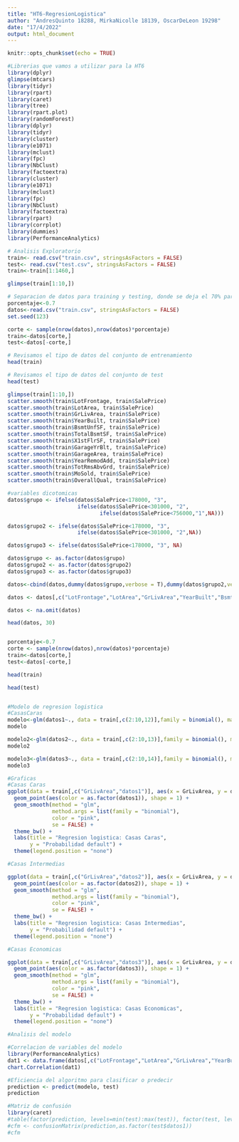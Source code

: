 ```yaml
---
title: "HT6-RegresionLogistica"
author: "AndresQuinto 18288, MirkaNicolle 18139, OscarDeLeon 19298"
date: "17/4/2022"
output: html_document
---
```


```r
knitr::opts_chunk$set(echo = TRUE)
```

```r
#Librerias que vamos a utilizar para la HT6
library(dplyr)
glimpse(mtcars)
library(tidyr)
library(rpart)
library(caret)
library(tree)
library(rpart.plot)
library(randomForest)
library(dplyr)
library(tidyr)
library(cluster)
library(e1071)
library(mclust)
library(fpc)
library(NbClust)
library(factoextra)
library(cluster)
library(e1071)
library(mclust)
library(fpc)
library(NbClust)
library(factoextra)
library(rpart)
library(corrplot)
library(dummies)
library(PerformanceAnalytics)
```

```r
# Analisis Exploratorio
train<- read.csv("train.csv", stringsAsFactors = FALSE)
test<- read.csv("test.csv", stringsAsFactors = FALSE)
train<-train[1:1460,]

glimpse(train[1:10,])

# Separacion de datos para training y testing, donde se deja el 70% para training y el 30% para testing
porcentaje<-0.7
datos<-read.csv("train.csv", stringsAsFactors = FALSE)
set.seed(123)

corte <- sample(nrow(datos),nrow(datos)*porcentaje)
train<-datos[corte,]
test<-datos[-corte,]

# Revisamos el tipo de datos del conjunto de entrenamiento
head(train)

# Revisamos el tipo de datos del conjunto de test
head(test)

glimpse(train[1:10,])
scatter.smooth(train$LotFrontage, train$SalePrice)
scatter.smooth(train$LotArea, train$SalePrice)
scatter.smooth(train$GrLivArea, train$SalePrice)
scatter.smooth(train$YearBuilt, train$SalePrice)
scatter.smooth(train$BsmtUnfSF, train$SalePrice)
scatter.smooth(train$TotalBsmtSF, train$SalePrice)
scatter.smooth(train$X1stFlrSF, train$SalePrice)
scatter.smooth(train$GarageYrBlt, train$SalePrice)
scatter.smooth(train$GarageArea, train$SalePrice)
scatter.smooth(train$YearRemodAdd, train$SalePrice)
scatter.smooth(train$TotRmsAbvGrd, train$SalePrice)
scatter.smooth(train$MoSold, train$SalePrice)
scatter.smooth(train$OverallQual, train$SalePrice)

#variables dicotomicas
datos$grupo <- ifelse(datos$SalePrice<178000, "3", 
                      ifelse(datos$SalePrice<301000, "2",
                             ifelse(datos$SalePrice<756000,"1",NA)))

datos$grupo2 <- ifelse(datos$SalePrice<178000, "3", 
                      ifelse(datos$SalePrice<301000, "2",NA))

datos$grupo3 <- ifelse(datos$SalePrice<178000, "3", NA)

datos$grupo <- as.factor(datos$grupo)
datos$grupo2 <- as.factor(datos$grupo2)
datos$grupo3 <- as.factor(datos$grupo3)

datos<-cbind(datos,dummy(datos$grupo,verbose = T),dummy(datos$grupo2,verbose = T), dummy(datos$grupo3,verbose = T))

datos <- datos[,c("LotFrontage","LotArea","GrLivArea","YearBuilt","BsmtUnfSF","TotalBsmtSF","X1stFlrSF","GarageYrBlt","GarageArea","YearRemodAdd", "SalePrice", "datos1","datos2","datos3")]

datos <- na.omit(datos)

head(datos, 30)


porcentaje<-0.7
corte <- sample(nrow(datos),nrow(datos)*porcentaje)
train<-datos[corte,]
test<-datos[-corte,]

head(train)

head(test)


#Modelo de regresion logistica
#CasasCaras
modelo<-glm(datos1~., data = train[,c(2:10,12)],family = binomial(), maxit=100)
modelo

modelo2<-glm(datos2~., data = train[,c(2:10,13)],family = binomial(), maxit=100)
modelo2

modelo3<-glm(datos3~., data = train[,c(2:10,14)],family = binomial(), maxit=100)
modelo3

#Graficas
#Casas Caras
ggplot(data = train[,c("GrLivArea","datos1")], aes(x = GrLivArea, y = datos1)) +
  geom_point(aes(color = as.factor(datos1)), shape = 1) + 
  geom_smooth(method = "glm",
              method.args = list(family = "binomial"),
              color = "pink",
              se = FALSE) +
  theme_bw() +
  labs(title = "Regresion logistica: Casas Caras",
       y = "Probabilidad default") +
  theme(legend.position = "none")

#Casas Intermedias

ggplot(data = train[,c("GrLivArea","datos2")], aes(x = GrLivArea, y = datos2)) +
  geom_point(aes(color = as.factor(datos2)), shape = 1) + 
  geom_smooth(method = "glm",
              method.args = list(family = "binomial"),
              color = "pink",
              se = FALSE) +
  theme_bw() +
  labs(title = "Regresion logistica: Casas Intermedias",
       y = "Probabilidad default") +
  theme(legend.position = "none")

#Casas Economicas

ggplot(data = train[,c("GrLivArea","datos3")], aes(x = GrLivArea, y = datos3)) +
  geom_point(aes(color = as.factor(datos3)), shape = 1) + 
  geom_smooth(method = "glm",
              method.args = list(family = "binomial"),
              color = "pink",
              se = FALSE) +
  theme_bw() +
  labs(title = "Regresion logistica: Casas Economicas",
       y = "Probabilidad default") +
  theme(legend.position = "none")

#Analisis del modelo

#Correlacion de variables del modelo 
library(PerformanceAnalytics)
dat1 <- data.frame(datos[,c("LotFrontage","LotArea","GrLivArea","YearBuilt","BsmtUnfSF","TotalBsmtSF","X1stFlrSF","GarageYrBlt","GarageArea","YearRemodAdd", "SalePrice")])
chart.Correlation(dat1)

#Eficiencia del algoritmo para clasificar o predecir 
prediction <- predict(modelo, test)
prediction

#Matriz de confusión
library(caret)
#table(factor(prediction, levels=min(test):max(test)), factor(test, levels=min(test):max(test)))
#cfm <- confusionMatrix(prediction,as.factor(test$datos1))
#cfm
```



